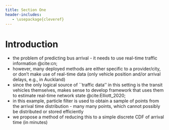 ```yaml
---
title: Section One
header-includes:
   - \usepackage{cleveref}
---
```


# Introduction

* the problem of predicting bus arrival - it needs to use real-time traffic information @cite:cn;
* however, many deployed methods are either specific to a provider/city, or don't make use of real-time data (only vehicle position and/or arrival delays, e.g., in Auckland)
* since the only logical source of ``traffic data'' in this setting is the transit vehicles themselves, makes sense to develop framework that uses them to estimate real-time network state @cite:Elliott_2020;
* in this example, particle filter is used to obtain a sample of points from the arrival time distribution - many many points, which cannot possibly be distributed or stored efficiently
* we propose a method of reducing this to a simple discrete CDF of arrival time (in minutes)

